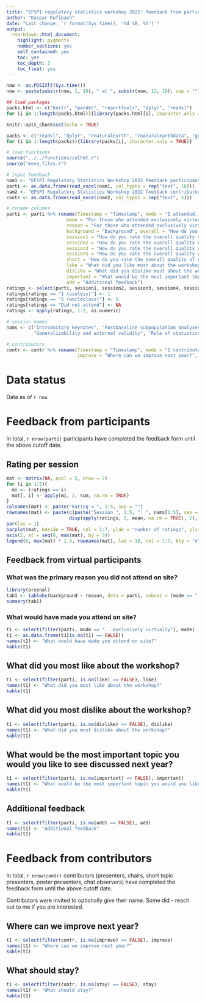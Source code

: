 ```yaml
---
title: "EFSPI regulatory statistics workshop 2022: feedback from participants and contributors"
author: "Kaspar Rufibach"
date: "Last change: `r format(Sys.time(), '%d %B, %Y')`"
output: 
  rmarkdown::html_document:
    highlight: pygments
    number_sections: yes
    self_contained: yes
    toc: yes
    toc_depth: 3
    toc_float: yes
---
```


```r
now <- as.POSIXlt(Sys.time())
now <- paste(substr(now, 1, 10), " at ", substr(now, 12, 19), sep = "")

## load packages
packs.html <- c("knitr", "pander", "reporttools", "dplyr", "readxl")
for (i in 1:length(packs.html)){library(packs.html[i], character.only = TRUE)}

knitr::opts_chunk$set(echo = TRUE)

packs <- c("readxl", "dplyr", "rnaturalearth", "rnaturalearthdata", "ggplot2", "RColorBrewer", "filesstrings", "reporttools") 
for (i in 1:length(packs)){library(packs[i], character.only = TRUE)}

# load functions
source("../../functions/colFmt.r")
source("move_files.r")

# input feedback
nam1 <- "EFSPI Regulatory Statistics Workshop 2022 feedback participants (Responses).xlsx"
parti <- as.data.frame(read_excel(nam1, col_types = rep("text", 16)))
nam2 <- "EFSPI Regulatory Statistics Workshop 2022 feedback contributors (Responses).xlsx"
contr <- as.data.frame(read_excel(nam2, col_types = rep("text", 5)))

# rename columns
parti <- parti %>% rename(Timestamp = "Timestamp", mode = "I attended...", 
                      made = "For those who attended exclusively virtually: What would have made you attend on site?", 
                      reason = "For those who attended exclusively virtually: What is the primary reason you did not attend on site?",
                      background = "Background", overall = "How do you rate the overall quality of the workshop?",
                      session1 = "How do you rate the overall quality of each individual session? [Introductory keynotes]",
                      session2 = "How do you rate the overall quality of each individual session? [Postbaseline subpopulation analyses]",
                      session3 = "How do you rate the overall quality of each individual session? [Regulators and HTA bodies for new designs in Europe]", session4 = "How do you rate the overall quality of each individual session? [Generalizability and external validity]",
                      session5 = "How do you rate the overall quality of each individual session? [Role of statistics]",
                      short = "How do you rate the overall quality of each individual session? [Short topic session]",
                      like = "What did you like most about the workshop (including scientific and logistical aspects) ?",
                      dislike = "What did you dislike most about the workshop  (including scientific and logistical aspects)?",
                      important = "What would be the most important topic you would you like to see discussed next year?",
                      add = "Additional feedback")
ratings <- select(parti, session1, session2, session3, session4, session5, short, overall)
ratings[ratings == "1 (useless)"] <- 1
ratings[ratings == "5 (worldclass)"] <- 5
ratings[ratings == "Did not attend"] <- NA
ratings <- apply(ratings, 1:2, as.numeric)

# session names
nams <- c("Introductory keynotes", "Postbaseline subpopulation analyses", "Regulators and HTA for new designs in Europe", 
          "Generalizability and external validity", "Role of statistics", "Short topic session", "Overall")

# contributors
contr <- contr %>% rename(Timestamp = "Timestamp", mode = "I contributed...", type = "Type of contribution(s):", 
                          improve = "Where can we improve next year?", stay = "What worked really well and should stay?")
```

# Data status

Data as of `r now`.

# Feedback from participants

In total, `r nrow(parti)` participants have completed the feedback form until the above cutoff date.

<!-- ## Average session rating by overall rating -->

<!-- ```{r, echo = FALSE, fig.cap = "", fig.align = "center", fig.width = 7, fig.height = 6} -->
<!-- plot(apply(ratings[, 1:6], 1, mean, na.rm = TRUE), ratings[, "overall"], xlim = c(1, 5), ylim = c(1, 5), xlab = "mean over six sessions of available ratings (1 = useless, 5 = worldclass)", ylab = "given overall rating (1 = useless, 5 = worldclass)") -->
<!-- segments(1, 1, 5, 5, lwd = 2, col = 2) -->
<!-- ``` -->

## Rating per session

```r
mat <- matrix(NA, ncol = 5, nrow = 7)
for (i in 1:5){
  mi <- (ratings == i)
  mat[, i] <- apply(mi, 2, sum, na.rm = TRUE)
}
colnames(mat) <- paste("Rating = ", 1:5, sep = "")
rownames(mat) <- paste(c(paste("Session ", 1:5, ": ", nams[1:5], sep = ""), "short topics", "overall"), " (",
                       disp(apply(ratings, 2, mean, na.rm = TRUE), 2), ")", sep = "")
par(las = 1)
barplot(mat, beside = TRUE, col = 1:7, ylab = "number of ratings", ylim = c(0, max(mat) * 1.4), yaxt = "n")
axis(2, at = seq(0, max(mat), by = 5))
legend(0, max(mat) * 1.4, rownames(mat), lwd = 10, col = 1:7, bty = "n", title = "Ratings per session, with average rating in parentheses")
```

## Feedback from virtual participants

### What was the primary reason you did not attend on site?

```r
library(arsenal)
tab1 <- tableby(background ~ reason, data = parti, subset = (mode == "...exclusively virtually"), total = FALSE, test = FALSE)
summary(tab1)
```

### What would have made you attend on site?

```r
t1 <- select(filter(parti, mode == "...exclusively virtually"), made)
t1 <- as.data.frame(t1[is.na(t1) == FALSE])
names(t1) <- "What would have made you attend on site?"
kable(t1)
```

## What did you most like about the workshop?

```r
t1 <- select(filter(parti, is.na(like) == FALSE), like)
names(t1) <- "What did you most like about the workshop?"
kable(t1)
```

## What did you most dislike about the workshop?

```r
t1 <- select(filter(parti, is.na(dislike) == FALSE), dislike)
names(t1) <- "What did you most dislike about the workshop?"
kable(t1)
```

## What would be the most important topic you would you like to see discussed next year?

```r
t1 <- select(filter(parti, is.na(important) == FALSE), important)
names(t1) <- "What would be the most important topic you would you like to see discussed next year?"
kable(t1)
```

## Additional feedback

```r
t1 <- select(filter(parti, is.na(add) == FALSE), add)
names(t1) <- "Additional feedback"
kable(t1)
```

# Feedback from contributors

In total, `r nrow(contr)` contributors (presenters, chairs, short topic presenters, poster presenters, chat observers) have completed the feedback form until the above cutoff date.

Contributors were invited to optionally give their name. Some did - reach out to me if you are interested.

## Where can we improve next year?

```r
t1 <- select(filter(contr, is.na(improve) == FALSE), improve)
names(t1) <- "Where can we improve next year?"
kable(t1)
```

## What should stay?

```r
t1 <- select(filter(contr, is.na(stay) == FALSE), stay)
names(t1) <- "What should stay?"
kable(t1)
```